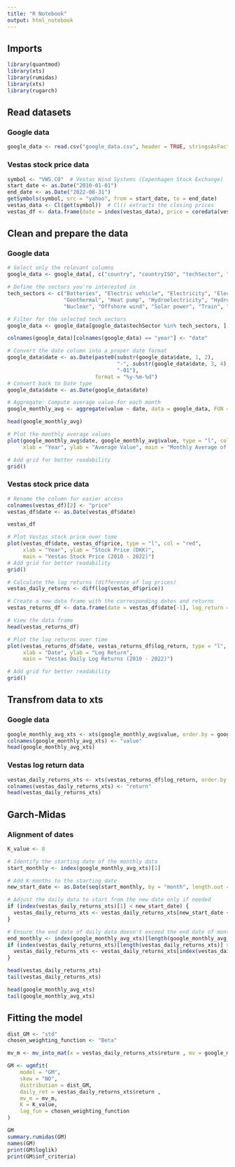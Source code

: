 ```yaml
---
title: "R Notebook"
output: html_notebook
---
```


## Imports

```r
library(quantmod)
library(xts)
library(rumidas)
library(xts)
library(rugarch)
```

## Read datasets

### Google data

```r
google_data <- read.csv("google_data.csv", header = TRUE, stringsAsFactors = FALSE)
```

### Vestas stock price data

```r
symbol <- "VWS.CO"  # Vestas Wind Systems (Copenhagen Stock Exchange)
start_date <- as.Date("2010-01-01")
end_date <- as.Date("2022-08-31")
getSymbols(symbol, src = "yahoo", from = start_date, to = end_date)
vestas_data <- Cl(get(symbol))  # Cl() extracts the closing prices
vestas_df <- data.frame(date = index(vestas_data), price = coredata(vestas_data))
```

## Clean and prepare the data

### Google data

```r
# Select only the relevant columns
google_data <- google_data[, c("country", "countryISO", "techSector", "year", "value")]

# Define the sectors you're interested in
tech_sectors <- c("Batteries", "Electric vehicle", "Electricity", "Electrification", 
                  "Geothermal", "Heat pump", "Hydroelectricity", "Hydrogen", 
                  "Nuclear", "Offshore wind", "Solar power", "Train", "Wind power")

# Filter for the selected tech sectors
google_data <- google_data[google_data$techSector %in% tech_sectors, ]

colnames(google_data)[colnames(google_data) == "year"] <- "date"

# Convert the date column into a proper date format
google_data$date <- as.Date(paste0(substr(google_data$date, 1, 2), 
                                   "-", substr(google_data$date, 3, 4), 
                                   "-01"), 
                            format = "%y-%m-%d")
# Convert back to Date type
google_data$date <- as.Date(google_data$date)

# Aggregate: Compute average value for each month
google_monthly_avg <- aggregate(value ~ date, data = google_data, FUN = mean)
```

```r
head(google_monthly_avg)
```

```r
# Plot the monthly average values
plot(google_monthly_avg$date, google_monthly_avg$value, type = "l", col = "blue",
     xlab = "Year", ylab = "Average Value", main = "Monthly Average of Renewable Energy Trends")

# Add grid for better readability
grid()
```

### Vestas stock price data

```r
# Rename the column for easier access
colnames(vestas_df)[2] <- "price"
vestas_df$date <- as.Date(vestas_df$date)
```

```r
vestas_df
```

```r
# Plot Vestas stock price over time
plot(vestas_df$date, vestas_df$price, type = "l", col = "red",
     xlab = "Year", ylab = "Stock Price (DKK)", 
     main = "Vestas Stock Price (2010 - 2022)")
# Add grid for better readability
grid()
```

```r
# Calculate the log returns (difference of log prices)
vestas_daily_returns <- diff(log(vestas_df$price))

# Create a new data frame with the corresponding dates and returns
vestas_returns_df <- data.frame(date = vestas_df$date[-1], log_return = vestas_daily_returns)

# View the data frame
head(vestas_returns_df)

# Plot the log returns over time
plot(vestas_returns_df$date, vestas_returns_df$log_return, type = "l", col = "red", 
     xlab = "Date", ylab = "Log Return", 
     main = "Vestas Daily Log Returns (2010 - 2022)")

# Add grid for better readability
grid()


```

## Transfrom data to xts

### Google data

```r
google_monthly_avg_xts <- xts(google_monthly_avg$value, order.by = google_monthly_avg$date)
colnames(google_monthly_avg_xts) <- "value"
head(google_monthly_avg_xts)

```

### Vestas log return data

```r
vestas_daily_returns_xts <- xts(vestas_returns_df$log_return, order.by = vestas_returns_df$date)
colnames(vestas_daily_returns_xts) <- "return"
head(vestas_daily_returns_xts)
```

## Garch-Midas

### Alignment of dates 

```r
K_value <- 8

# Identify the starting date of the monthly data
start_monthly <- index(google_monthly_avg_xts)[1]

# Add K months to the starting date
new_start_date <- as.Date(seq(start_monthly, by = "month", length.out = K_value + 1)[K_value + 1])

# Adjust the daily data to start from the new date only if needed
if (index(vestas_daily_returns_xts)[1] < new_start_date) {
  vestas_daily_returns_xts <- vestas_daily_returns_xts[new_start_date <= index(vestas_daily_returns_xts)]
}

# Ensure the end date of daily data doesn't exceed the end date of monthly data
end_monthly <- index(google_monthly_avg_xts)[length(google_monthly_avg_xts)]
if (index(vestas_daily_returns_xts)[length(vestas_daily_returns_xts)] > end_monthly) {
  vestas_daily_returns_xts <- vestas_daily_returns_xts[index(vestas_daily_returns_xts) <= end_monthly]
}

head(vestas_daily_returns_xts)
tail(vestas_daily_returns_xts)

head(google_monthly_avg_xts)
tail(google_monthly_avg_xts)
```

## Fitting the model

```r
dist_GM <- "std"
chosen_weighting_function <- "Beta"

mv_m <- mv_into_mat(x = vestas_daily_returns_xts$return , mv = google_monthly_avg_xts, K = K_value, type = "monthly")

GM <- ugmfit(
    model = "GM",
    skew = "NO",
    distribution = dist_GM,
    daily_ret = vestas_daily_returns_xts$return ,
    mv_m = mv_m,
    K = K_value, 
    lag_fun = chosen_weighting_function
)

GM
summary.rumidas(GM)
names(GM)
print(GM$loglik)
print(GM$inf_criteria)

```

